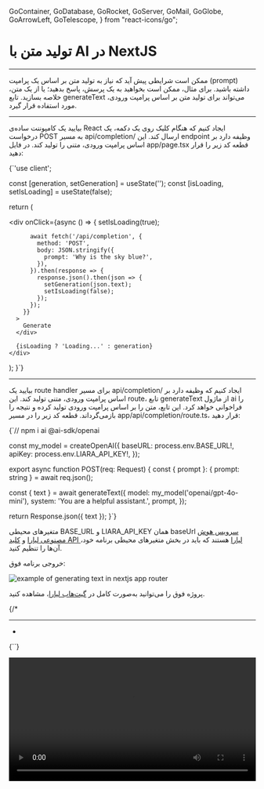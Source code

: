   GoContainer,
  GoDatabase,
  GoRocket,
  GoServer,
  GoMail,
  GoGlobe,
  GoArrowLeft,
  GoTelescope,
} from "react-icons/go";


<Layout>
<Head>
<title>مستندات تولید متن با AI در NextJS - لیارا</title>
<meta property="og:title" content="مستندات خدمات رایانش ابری لیارا" />
<meta property="og:description" content="مستندات مربوط به آشنایی با نحوه تولید متن با استفاده از سرویس هوش مصنوعی لیارا و فریم‌ورک NextJS"  />
<meta property="og:image" content="https://media.liara.ir/logos/liara-poster.jpg" />
</Head>


# تولید متن با AI در NextJS
<hr className="mb-2" />

ممکن است شرایطی پیش آید که نیاز به تولید متن بر اساس یک پرامپت (prompt) داشته باشید.
برای مثال، ممکن است بخواهید به یک پرسش، پاسخ بدهید؛ یا از یک متن، خلاصه بسازید.
تابع <Important>generateText</Important> می‌تواند برای تولید متن بر اساس پرامپت ورودی، مورد استفاده قرار گیرد.

<hr className="mb-2" />
<Section id='client' title='کلاینت' />

بیایید یک کامپوننت ساده‌ی React ایجاد کنیم که هنگام کلیک روی یک دکمه، یک درخواست POST به مسیر <Important>api/completion/</Important> ارسال کند. این endpoint وظیفه دارد بر اساس پرامپت ورودی، متنی را تولید کند.
در فایل <Important>app/page.tsx</Important> قطعه کد زیر را قرار دهید: 

<div className="h-2" />
<div dir='ltr'>
    <Highlight className="js">
        {`'use client';


  const [generation, setGeneration] = useState('');
  const [isLoading, setIsLoading] = useState(false);

  return (
    <div>
      <div
        onClick={async () => {
          setIsLoading(true);

          await fetch('/api/completion', {
            method: 'POST',
            body: JSON.stringify({
              prompt: 'Why is the sky blue?',
            }),
          }).then(response => {
            response.json().then(json => {
              setGeneration(json.text);
              setIsLoading(false);
            });
          });
        }}
      >
        Generate
      </div>

      {isLoading ? 'Loading...' : generation}
    </div>
  );
}`}
    </Highlight>
</div>

<hr className="mb-2" />
<Section id='server' title='سرور' />


بیایید یک route handler برای مسیر <Important>api/completion/</Important> ایجاد کنیم که وظیفه دارد بر اساس پرامپت ورودی، متنی تولید کند.
این route، تابع <Important>generateText</Important> از ماژول <Important>ai</Important> را فراخوانی خواهد کرد. این تابع، متن را بر اساس پرامپت ورودی تولید کرده و نتیجه را بازمی‌گرداند.
قطعه کد زیر را در مسیر <Important>app/api/completion/route.ts</Important>، قرار دهید: 


<div className="h-2" />
<div dir='ltr'>
    <Highlight className="js">
        {`// npm i ai @ai-sdk/openai



const my_model = createOpenAI({
  baseURL: process.env.BASE_URL!,
  apiKey: process.env.LIARA_API_KEY!,
});


export async function POST(req: Request) {
  const { prompt }: { prompt: string } = await req.json();

  const { text } = await generateText({
    model: my_model('openai/gpt-4o-mini'),
    system: 'You are a helpful assistant.',
    prompt,
  });

  return Response.json({ text });
}`}
    </Highlight>
</div>
<div className="h-2" />

<Alert variant="info">
<p>
متغیرهای محیطی <Important>BASE_URL</Important> و <Important>LIARA_API_KEY</Important> همان baseUrl <a href="https://liara.ir/products/ai/" className="text-[#2196f3]">سرویس هوش مصنوعی لیارا</a> و <a href="/references/api/about/#api-access-key" className="text-[#2196f3]">کلید API لیارا</a> هستند که باید در بخش متغیرهای محیطی برنامه خود، آن‌ها را تنظیم کنید. 
</p>
</Alert>
<div className="h-2" />

خروجی برنامه فوق: 

<div className="h-2" />  
<img src="https://media.liara.ir/ai/ai-sdk/cookbook/nextjs/generate-text-final.png" alt="example of generating text in nextjs app router"/>
<div className="h-2" />  

<Alert variant="success">
<p>
پروژه فوق را می‌توانید به‌صورت کامل در <a href="https://github.com/liara-cloud/ai-sdk-examples/tree/master/NextJS/generate-text" className="text-[#2196f3]">گیت‌هاب لیارا</a>، مشاهده کنید. 
</p>
</Alert>

{/* 

<Important>
</Important>
<hr className="mb-2" />
<Section id='' title='' />
<div className="h-2" />
<ul>
<li></li>
</ul>
<div className="h-2" />
<div dir='ltr'>
    <Highlight className="js">
        {``}
    </Highlight>
</div>
<div className="h-2" />

<div className="h-2" />  
<img src="https://media.liara.ir/" alt=""/>
<div className="h-2" />  


<video
  src="https://media.liara.ir/"
  controls="controls"
  className="block w-full"
  width="100%"
/> */}

</Layout>